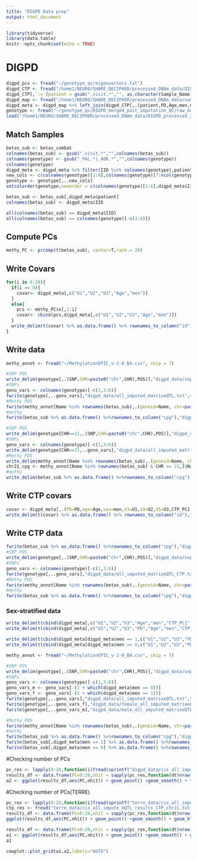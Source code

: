 ```yaml
---
title: "DIGPD Data prep"
output: html_document
---
```


```r
library(tidyverse)
library(data.table)
knitr::opts_chunk$set(echo = TRUE)
```

# DIGPD

```r
digpd_pcs <- fread("~/genotype_qc/eigenvectors.txt")
digpd_CTP <- fread("/home1/NEURO/SHARE_DECIPHER/processed_DNAm_data/DIGPD_processed_2021/meta_DIGPD_visit1_robCTP_ancestryPCs.txt")#fread("/home1/NEURO/SHARE_DECIPHER/digpd_meta_master.csv") %>% select(-PD) %>% mutate(IID = gsub("PAL_[0-9]*_","",IID))
digpd_CTP[,`:=`(patient = gsub(".visit.*","", as.character(Sample_Name)))]
digpd_map <- fread("/home1/NEURO/SHARE_DECIPHER/processed_DNAm_data/sampleInfo_revised/digpd_meta_master.csv")[,.(IID = gsub("_PAL.*","",IID),patient)]
digpd_meta <- digpd_map %>% left_join(digpd_CTP[,.(patient,PD,Age,men,CTP_PC1,CTP_PC2,CTP_PC3,CTP_PC4,CTP_PC5)],by="patient") %>% left_join(digpd_pcs, by="IID") %>% na.omit() %>% unique()
genotype <- fread("~/genotype_qc/DIGPD_merged_post_imputation_QC/raw_data.imputed.r2_90.maf_mismatch.traw")
load("/home1/NEURO/SHARE_DECIPHER/processed_DNAm_data/DIGPD_processed_2021/DIGPD_betas_combat.RData") #DIGPD/DIGPDvisit1_betas_combat.RData")#betas_sub
```

## Match Samples
```r
betas_sub <- betas_combat
colnames(betas_sub) <- gsub(".visit.*","",colnames(betas_sub))
colnames(genotype) <- gsub("_PAL.*|_AOR.*","",colnames(genotype))
colnames(genotype)
digpd_meta <- digpd_meta %>% filter(IID %in% colnames(genotype),patient %in% colnames(betas_sub))
new_cols <- c(colnames(genotype)[1:6],colnames(genotype)[7:ncol(genotype)][colnames(genotype)[7:ncol(genotype)] %in% digpd_meta$IID])
genotype <- genotype[,..new_cols]
setcolorder(genotype,neworder = c(colnames(genotype)[1:6],digpd_meta$IID))

betas_sub <- betas_sub[,digpd_meta$patient]
colnames(betas_sub) <- digpd_meta$IID
```
```r
all(colnames(betas_sub) == digpd_meta$IID)
all(colnames(betas_sub) == colnames(genotype)[-c(1:6)])
```
## Compute PCs
```r
methy_PC <- prcomp(t(betas_sub), center=T,rank.= 20)
```

## Write Covars

```r
for(i in 0:20){
  if(i == 0){
    covar<- digpd_meta[,c("U1","U2","U3","Age","men")]
  }
  else{
    pcs <- methy_PC$x[,1:i]
    covar<- cbind(pcs,digpd_meta[,c("U1","U2","U3","Age","men")])
  }
  write_delim(t(covar) %>% as.data.frame() %>% rownames_to_column("id"),sprintf("digpd_data/covariates_%d_methy_PC.txt",i))
}
```

## Write data
```r
methy_annot <- fread("~/MethylationEPIC_v-1-0_B4.csv", skip = 7)
```

```r
#SNP POS
write_delim(genotype[,.(SNP,CHR=paste0("chr",CHR),POS)],"digpd_data/snp_pos.txt")
#SNPs
geno_vars <- colnames(genotype)[-c(1,3:6)]
fwrite(genotype[,..geno_vars],"digpd_data/all_imputed_matrixeQTL.txt",sep = " ",quote = F)
#Methy POS
fwrite(methy_annot[Name %in% rownames(betas_sub),.(geneid=Name, chr=paste0("chr",CHR),s1=MAPINFO,s2=MAPINFO)], "digpd_data/probe_pos.txt",sep = " ",quote=F)
#methy
fwrite(betas_sub %>% as.data.frame() %>%rownames_to_column("cpg"),"digpd_data/methylation_combat.txt",sep=" ",quote=F)

#SNP POS
write_delim(genotype[CHR==21,.(SNP,CHR=paste0("chr",CHR),POS)],"digpd_data/snp_pos_chr21.txt")
#SNPs
geno_vars <- colnames(genotype)[-c(1,3:6)]
write_delim(genotype[CHR==21,..geno_vars],"digpd_data/all_imputed_matrixeQTL_chr21.txt")
#Methy POS
write_delim(methy_annot[Name %in% rownames(betas_sub),.(geneid=Name, chr=paste0("chr",CHR),s1=MAPINFO,s2=MAPINFO)][chr=="chr21"], "digpd_data/probe_pos_chr21.txt")
chr21_cpg <- methy_annot[Name %in% rownames(betas_sub) & CHR == 21,]$Name
#methy
write_delim(betas_sub %>% as.data.frame() %>%rownames_to_column("cpg") %>% filter(cpg %in% chr21_cpg),"digpd_data/methylation_combat_chr21.txt")
```

## Write CTP covars
```r
covar <- digpd_meta[,.(PD=PD,age=Age,sex=men,V3=U1,V4=U2,V5=U3,CTP_PC1,CTP_PC2,CTP_PC3,CTP_PC4,CTP_PC5)]
write_delim(t(covar) %>% as.data.frame() %>% rownames_to_column("id"),"digpd_data/covariates_CTP.txt")
```
## Write CTP data
```r
fwrite(betas_sub %>% as.data.frame() %>%rownames_to_column("cpg"),"digpd_data/methylation_combat_CTP.txt",sep=" ",quote=F)
#SNP POS
write_delim(genotype[,.(SNP,CHR=paste0("chr",CHR),POS)],"digpd_data/snp_pos_CTP.txt")
#SNPs
geno_vars <- colnames(genotype)[-c(1,3:6)]
fwrite(genotype[,..geno_vars],"digpd_data/all_imputed_matrixeQTL_CTP.txt",sep = " ",quote = F)
#Methy POS
fwrite(methy_annot[Name %in% rownames(betas_sub),.(geneid=Name, chr=paste0("chr",CHR),s1=MAPINFO,s2=MAPINFO)], "digpd_data/probe_pos_CTP.txt",sep = " ",quote=F)
#methy
fwrite(betas_sub %>% as.data.frame() %>%rownames_to_column("cpg"),"digpd_data/methylation_combat_CTP.txt",sep=" ",quote=F)
```
### Sex-stratified data
```r
write_delim(t(cbind(digpd_meta[,c("U1","U2","U3","Age","men","CTP_PC1", "CTP_PC2", "CTP_PC3", "CTP_PC4", "CTP_PC5")])) %>% as.data.frame() %>% rownames_to_column("id"),"digpd_data/covariates_CTP.txt")
write_delim(t(cbind(digpd_meta[,c("U1","U2","U3","PD","Age","men","CTP_PC1", "CTP_PC2", "CTP_PC3", "CTP_PC4", "CTP_PC5")])) %>% as.data.frame() %>% rownames_to_column("id"),"digpd_data/covariates_CTP_PD.txt")

write_delim(t(cbind(digpd_meta[digpd_meta$men == 1,c("U1","U2","U3","PD","Age","CTP_PC1", "CTP_PC2", "CTP_PC3", "CTP_PC4", "CTP_PC5")])) %>% as.data.frame() %>% rownames_to_column("id"),"digpd_data/male_covariates_PD_CTP.txt")
write_delim(t(cbind(digpd_meta[digpd_meta$men == 0,c("U1","U2","U3","PD","Age","CTP_PC1", "CTP_PC2", "CTP_PC3", "CTP_PC4", "CTP_PC5")])) %>% as.data.frame() %>% rownames_to_column("id"),"digpd_data/female_covariates_PD_CTP.txt")

methy_annot <- fread("~/MethylationEPIC_v-1-0_B4.csv", skip = 7)

#SNP POS
write_delim(genotype[,.(SNP,CHR=paste0("chr",CHR),POS)],"digpd_data/snp_pos.txt")
#SNPs
geno_vars <- colnames(genotype)[-c(1,3:6)]
geno_vars_m <- geno_vars[-(1 + which(digpd_meta$men == 0))]
geno_vars_f <- geno_vars[-(1 + which(digpd_meta$men == 1))]
fwrite(genotype[,..geno_vars],"digpd_data/all_imputed_matrixeQTL.txt",sep = " ",quote = F)
fwrite(genotype[,..geno_vars_f],"digpd_data/female_all_imputed_matrixeQTL.txt",sep = " ",quote = F)
fwrite(genotype[,..geno_vars_m],"digpd_data/male_all_imputed_matrixeQTL.txt",sep = " ",quote = F)

#Methy POS
fwrite(methy_annot[Name %in% rownames(betas_sub),.(geneid=Name, chr=paste0("chr",CHR),s1=MAPINFO,s2=MAPINFO)], "digpd_data/probe_pos.txt",sep = " ",quote=F)
#methy
fwrite(betas_sub %>% as.data.frame() %>%rownames_to_column("cpg"),"digpd_data/methylation_combat.txt",sep=" ",quote=F)
fwrite(betas_sub[,digpd_meta$men == 1] %>% as.data.frame() %>%rownames_to_column("cpg"),"digpd_data/male_methylation_combat.txt",sep=" ",quote=F)
fwrite(betas_sub[,digpd_meta$men == 0] %>% as.data.frame() %>%rownames_to_column("cpg"),"digpd_data/female_methylation_combat.txt",sep=" ",quote=F)
```

#Checking number of PCs
```r
pc_res <- lapply(0:20,function(i)fread(sprintf("digpd_data/cis_all_impute_mQTL_results_%d_methy_PCi_chr21.txt.gz",i)))
results_df <- data.frame(PC=0:20,nhit = sapply(pc_res,function(dt)nrow(dt[`p-value` < (0.05/.N)])))
a2 <- ggplot(results_df,aes(PC,nhit)) + geom_point() +geom_smooth() + theme_classic() + labs(y="# mQTLs Detected", x = "# PCs Included")
```
#Checking number of PCs(TERRE)

```r
pc_res <- lapply(0:20,function(i)fread(sprintf("terre_data/cis_all_impute_mQTL_results_%d_methy_PC_chr21.txt.gz",i)))
ctp_res <- fread("terre_data/cis_all_impute_mQTL_results_CTP_chr21.txt.gz")
results_df <- data.frame(PC=0:20,nhit = sapply(pc_res,function(dt)nrow(dt[FDR < 0.05])))
ggplot(results_df,aes(PC,nhit)) + geom_point() +geom_smooth() + geom_hline(yintercept = nrow(ctp_res[FDR < 0.05]),linetype="dashed")+ annotate(geom="text",y=240500,x=10,label="Hits detected with CTP PC") + ggtitle("mQTLs detected on chr21 Vs Methylation PCs included")

results_df <- data.frame(PC=0:20,nhit = sapply(pc_res,function(dt)nrow(dt[`p-value` < (0.05/ .N),])))
a1 <- ggplot(results_df,aes(PC,nhit)) + geom_point() +geom_smooth() + geom_hline(yintercept = nrow(ctp_res[`p-value` < (0.05/.N),]),linetype="dashed")  + annotate(geom="text",y=nrow(ctp_res[`p-value` < (0.05/.N),])+ 500,x=10,label="Hits detected with 5 cell type proportion PCs",size=3) + theme_classic() + labs(y="# mQTLs Detected", x = "# PCs Included")#+ ggtitle("CpG sites on chr21 with one mQTL Vs Methylation PCs included")
a1
```
```r
cowplot::plot_grid(a1,a2,labels="AUTO")
```
